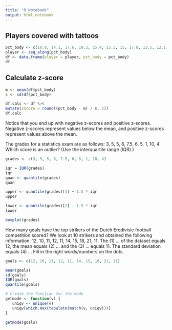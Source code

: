 ```yaml
---
title: "R Notebook"
output: html_notebook
---
```



## Players covered with tattoos

```r
pct_body <- c(10.8, 14.1, 17.6, 19.3, 15.4, 15.3, 15, 17.8, 13.5, 12.1, 14.1)
player <- seq_along(pct_body)
df <- data.frame(player = player, pct_body = pct_body)
df
```


## Calculate z-score

```r
m <- mean(df$pct_body)
s <- sd(df$pct_body)

df.calc <- df %>%
mutate(zscore = round((pct_body - m) / s, 2))
df.calc
```

Notice that you end up with negative z-scores and positive z-scores. Negative z-scores represent values below the mean, and positive z-scores represent values above the mean. 


The grades for a statistics exam are as follows: 3, 5, 5, 6, 7.5, 6, 5, 1, 10, 4. Which score is an outlier? (Use the interquartile range (IQR).)

```r
grades <- c(3, 5, 5, 6, 7.5, 6, 5, 1, 10, 4)
```


```r
iqr = IQR(grades)
iqr
quan <- quantile(grades)
quan
```

```r
upper <- quantile(grades)[4] + 1.5 * iqr
upper

lower <- quantile(grades)[2] - 1.5 * iqr
lower
```

```r
boxplot(grades)
```

How many goals have the top strikers of the Dutch Eredivisie football competition scored? We look at 10 strikers and obtained the following information: 12, 10, 11, 12, 11, 14, 15, 18, 21, 11. The (1) ... of the dataset equals 12, the mean equals (2) ... and the (3) ... equals 11. The standard deviation equals (4) ... Fill in the right words/numbers on the dots.


```r
goals <- c(12, 10, 11, 12, 11, 14, 15, 18, 21, 11)
```


```r
mean(goals)
sd(goals)
IQR(goals)
quantile(goals)
```

```r
# Create the function for the mode
getmode <- function(v) {
   uniqv <- unique(v)
   uniqv[which.max(tabulate(match(v, uniqv)))]
}
```


```r
getmode(goals)
```

